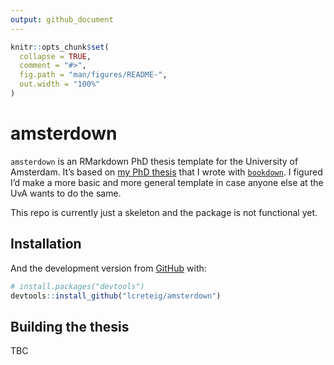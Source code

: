 ```yaml
---
output: github_document
---
```


<!-- README.md is generated from README.Rmd. Please edit that file -->

```r
knitr::opts_chunk$set(
  collapse = TRUE,
  comment = "#>",
  fig.path = "man/figures/README-",
  out.width = "100%"
)
```
# amsterdown

<!-- badges: start -->
<!-- badges: end -->

`amsterdown` is an RMarkdown PhD thesis template for the University of Amsterdam. It's based on [my PhD thesis](https://github.com/lcreteig/thesis) that I wrote with [`bookdown`](https://bookdown.org/yihui/bookdown/). I figured I'd make a more basic and more general template in case anyone else at the UvA wants to do the same.

This repo is currently just a skeleton and the package is not functional yet.

## Installation

And the development version from [GitHub](https://github.com/) with:

``` r
# install.packages("devtools")
devtools::install_github("lcreteig/amsterdown")
```
## Building the thesis

TBC
